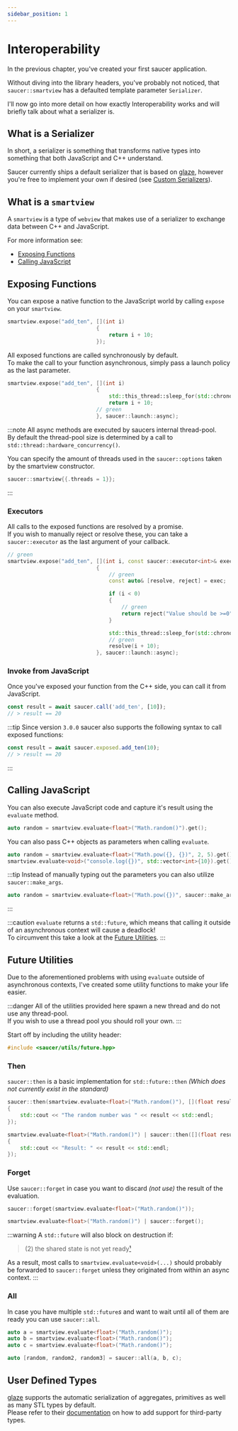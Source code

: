 ```yaml
---
sidebar_position: 1
---
```



# Interoperability

In the previous chapter, you've created your first saucer application.  

Without diving into the library headers, you've probably not noticed, that `saucer::smartview` has a defaulted template parameter `Serializer`.  

I'll now go into more detail on how exactly Interoperability works and will briefly talk about what a serializer is.

## What is a Serializer

In short, a serializer is something that transforms native types into something that both JavaScript and C++ understand.  

Saucer currently ships a default serializer that is based on [glaze](https://github.com/stephenberry/glaze), however you're free to implement your own if desired (see [Custom Serializers](./advanced/Custom%20Serializers)).

## What is a `smartview`

A `smartview` is a type of `webview` that makes use of a serializer to exchange data between C++ and JavaScript.

For more information see:

- [Exposing Functions](#exposing-functions)
- [Calling JavaScript](#calling-javascript)

## Exposing Functions

You can expose a native function to the JavaScript world by calling `expose` on your `smartview`.

```cpp title="Example: Exposing a function"
smartview.expose("add_ten", [](int i)
                            {
                                return i + 10;
                            });

```

All exposed functions are called synchronously by default.  
To make the call to your function asynchronous, simply pass a launch policy as the last parameter.

```cpp title="Example: Exposing a function asynchronously"
smartview.expose("add_ten", [](int i)
                            {
                                std::this_thread::sleep_for(std::chrono::seconds(10));
                                return i + 10;
                            // green
                            }, saucer::launch::async);
```

:::note
All async methods are executed by saucers internal thread-pool.  
By default the thread-pool size is determined by a call to `std::thread::hardware_concurrency()`.

You can specify the amount of threads used in the `saucer::options` taken by the smartview constructor.

```cpp title="Example: Custom Thread Count"
saucer::smartview{{.threads = 1}};
```
:::

### Executors

All calls to the exposed functions are resolved by a promise.  
If you wish to manually reject or resolve these, you can take a `saucer::executor` as the last argument of your callback.

```cpp title="Example: Exposing a function asynchronously"
// green
smartview.expose("add_ten", [](int i, const saucer::executor<int>& exec)
                            {
                                // green
                                const auto& [resolve, reject] = exec;

                                if (i < 0)
                                {
                                    // green
                                    return reject("Value should be >=0");
                                }

                                std::this_thread::sleep_for(std::chrono::seconds(10));
                                // green
                                resolve(i + 10);
                            }, saucer::launch::async);
```

### Invoke from JavaScript

Once you've exposed your function from the C++ side, you can call it from JavaScript.

```js title="Example: Calling your exposed function from the JavaScript World"
const result = await saucer.call('add_ten', [10]);
// > result == 20
```

:::tip
Since version `3.0.0` saucer also supports the following syntax to call exposed functions:

```js title="Example: Calling your exposed function from the JavaScript World (New)"
const result = await saucer.exposed.add_ten(10);
// > result == 20
```
:::

## Calling JavaScript

You can also execute JavaScript code and capture it's result using the `evaluate` method.

```cpp
auto random = smartview.evaluate<float>("Math.random()").get();
```

You can also pass C++ objects as parameters when calling `evaluate`.

```cpp
auto random = smartview.evaluate<float>("Math.pow({}, {})", 2, 5).get();
smartview.evaluate<void>("console.log({})", std::vector<int>{10}).get();
```

:::tip
Instead of manually typing out the parameters you can also utilize `saucer::make_args`.

```cpp
auto random = smartview.evaluate<float>("Math.pow({})", saucer::make_args(2, 5)).get();
```

:::

:::caution
`evaluate` returns a `std::future`, which means that calling it outside of an asynchronous context will cause a deadlock!  
To circumvent this take a look at the [Future Utilities](#future-utilities).
:::

## Future Utilities

Due to the aforementioned problems with using `evaluate` outside of asynchronous contexts, I've created some utility functions to make your life easier.

:::danger
All of the utilities provided here spawn a new thread and do not use any thread-pool.  
If you wish to use a thread pool you should roll your own.
:::

Start off by including the utility header:

```cpp
#include <saucer/utils/future.hpp>
```

### Then

`saucer::then` is a basic implementation for `std::future::then` _(Which does not currently exist in the standard)_

```cpp title="Example Usage"
saucer::then(smartview.evaluate<float>("Math.random()"), [](float result)
{
    std::cout << "The random number was " << result << std::endl;
});

smartview.evaluate<float>("Math.random()") | saucer::then([](float result)
{
    std::cout << "Result: " << result << std::endl;
});
```

### Forget

Use `saucer::forget` in case you want to discard _(not use)_ the result of the evaluation.

```cpp title="Example Usage"
saucer::forget(smartview.evaluate<float>("Math.random()"));

smartview.evaluate<float>("Math.random()") | saucer::forget();
```

:::warning
A `std::future` will also block on destruction if:

> (2) the shared state is not yet ready[¹](https://en.cppreference.com/w/cpp/thread/future/%7Efuture)

As a result, most calls to `smartview.evaluate<void>(...)` should probably be forwarded to `saucer::forget` unless they originated from within an async context.
:::

### All

In case you have multiple `std::future`_s_ and want to wait until all of them are ready you can use `saucer::all`.

```cpp title="Example Usage"
auto a = smartview.evaluate<float>("Math.random()");
auto b = smartview.evaluate<float>("Math.random()");
auto c = smartview.evaluate<float>("Math.random()");

auto [random, random2, random3] = saucer::all(a, b, c);
```

## User Defined Types

[glaze](https://github.com/stephenberry/glaze) supports the automatic serialization of aggregates, primitives as well as many STL types by default.  
Please refer to their [documentation](https://github.com/stephenberry/glaze#example) on how to add support for third-party types.
